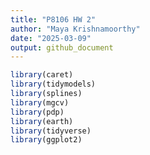 ```yaml
---
title: "P8106 HW 2"
author: "Maya Krishnamoorthy"
date: "2025-03-09"
output: github_document
---
```


```r
library(caret)
library(tidymodels)
library(splines)
library(mgcv)
library(pdp)
library(earth)
library(tidyverse)
library(ggplot2)
```

